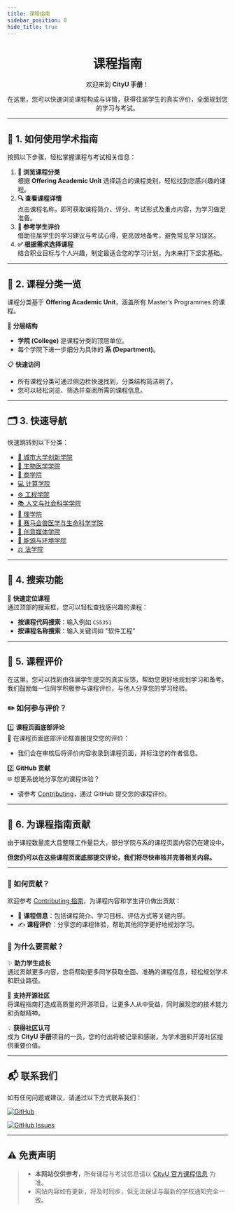```yaml
---
title: 课程指南
sidebar_position: 0
hide_title: true
---
```


<div align="center" style={{ lineHeight: '1.5', fontSize: '0.9rem' }}>
    <h1 style={{ marginBottom: '0.5rem', fontSize: '2.5rem', background: 'linear-gradient(90deg, #de6f31, #da542b, #bf1846, #9f0c43)', WebkitBackgroundClip: 'text', WebkitTextFillColor: 'transparent' }}><strong>课程指南</strong></h1>
    <p style={{ marginBottom: '0.5rem', color: '#555' }}>欢迎来到 <strong>CityU 手册</strong>！</p>
    <p style={{ marginBottom: '0.5rem', color: '#555' }}>在这里，您可以快速浏览课程构成与详情，获得往届学生的真实评价，全面规划您的学习与考试。</p>
</div>

---

## 🚀 **1. 如何使用学术指南**

按照以下步骤，轻松掌握课程与考试相关信息：

1. **📂 浏览课程分类**  
   根据 **Offering Academic Unit** 选择适合的课程类别，轻松找到您感兴趣的课程。
2. **🔍 查看课程详情**  
   点击课程名称，即可获取课程简介、评分、考试形式及重点内容，为学习做足准备。
3. **📝 参考学生评价**  
   借助往届学生的学习建议与考试心得，更高效地备考，避免常见学习误区。
4. **✅ 根据需求选择课程**  
   结合职业目标与个人兴趣，制定最适合您的学习计划，为未来打下坚实基础。

---

## 📑 **2. 课程分类一览**

课程分类基于 **Offering Academic Unit**，涵盖所有 Master’s Programmes 的课程。

📂 **分层结构**
- **学院 (College)** 是课程分类的顶层单位。
- 每个学院下进一步细分为具体的 **系 (Department)**。

📋 **快速访问**
- 所有课程分类可通过侧边栏快速找到，分类结构简洁明了。
- 您可以轻松浏览、筛选并查阅所需的课程信息。

---

## 🗂 **3. 快速导航**

快速跳转到以下分类：

- [📘 城市大学创新学院](https://penjc.github.io/cityU-navigator/docs/category/城市大学创新学院)
- [🔬 生物医学学院](https://penjc.github.io/cityU-navigator/docs/category/生物医学学院)
- [💼 商学院](https://penjc.github.io/cityU-navigator/docs/category/商学院)
- [💻 计算学院](https://penjc.github.io/cityU-navigator/docs/category/计算学院)
- [⚙️ 工程学院](https://penjc.github.io/cityU-navigator/docs/category/工程学院)
- [📚 人文与社会科学学院](https://penjc.github.io/cityU-navigator/docs/category/人文与社会科学学院)
- [🔢 理学院](https://penjc.github.io/cityU-navigator/docs/category/理学院)
- [🐾 赛马会兽医学与生命科学学院](https://penjc.github.io/cityU-navigator/docs/category/赛马会兽医医学与生命科学学院)
- [🎨 创意媒体学院](https://penjc.github.io/cityU-navigator/docs/category/创意媒体学院)
- [🌱 能源与环境学院](https://penjc.github.io/cityU-navigator/docs/category/能源与环境学院)
- [⚖️ 法学院](https://penjc.github.io/cityU-navigator/docs/category/法学院)

---

## 🔎 **4. 搜索功能**

🎯 **快速定位课程**  
通过顶部的搜索框，您可以轻松查找感兴趣的课程：
- **按课程代码搜索**：输入例如 `CS5351`
- **按课程名称搜索**：输入关键词如 "软件工程"

---

## 💬 **5. 课程评价**
在这里，您可以找到由往届学生提交的真实反馈，帮助您更好地规划学习和备考。我们鼓励每一位同学积极参与课程评价，与他人分享您的学习经验。

### **✏️ 如何参与评价？**

1️⃣ **课程页面底部评论**  
💬 在课程页面底部评论框直接提交您的评价：
- 我们会在审核后将评价内容收录到课程页面，并标注您的作者信息。

2️⃣ **GitHub 贡献**  
🌐 想更系统地分享您的课程体验？
- 请参考 [Contributing](https://penjc.github.io/cityU-navigator/contributing)，通过 GitHub 提交您的课程评价。

---

## 🌟 **6. 为课程指南贡献**

由于课程数量庞大且整理工作量巨大，部分学院与系的课程页面内容仍在建设中。

**但您仍可以在这些课程页面底部提交评论，我们将尽快审核并完善相关内容。**

---

###  **📢 如何贡献？**

欢迎参考 [Contributing 指南](https://penjc.github.io/cityU-navigator/contributing)，为课程内容和学生评价做出贡献：
- 📝 **课程信息**：包括课程简介、学习目标、评估方式等关键内容。
- ✍️ **课程评价**：分享您的课程体验，帮助其他同学更好地规划学习。

### 🎯 **为什么要贡献？**

✨ **助力学生成长**  
通过贡献更多内容，您将帮助更多同学获取全面、准确的课程信息，轻松规划学术和职业路径。

🌟 **支持开源社区**  
将课程指南打造成高质量的开源项目，让更多人从中受益，同时展现您的技术能力和贡献精神。

💡 **获得社区认可**  
成为 **CityU 手册**项目的一员，您的付出将被记录和感谢，为学术圈和开源社区提供重要价值。

---

## 📬 **联系我们**

如有任何问题或建议，请通过以下方式联系我们：

[![GitHub](https://img.shields.io/badge/GitHub-Repository-blue?logo=github&style=flat-square)](https://github.com/penjc/cityU-navigator)

[![GitHub Issues](https://img.shields.io/badge/GitHub-Submit%20Issue-green?logo=github&style=flat-square)](https://github.com/penjc/cityU-navigator/issues)

---

## ⚠️ **免责声明**

> - **本网站仅供参考**，所有课程与考试信息请以 [CityU 官方课程信息](https://www.cityu.edu.hk) 为准。
> - 网站内容如有更新，将及时同步，但无法保证与最新的学校通知完全一致。